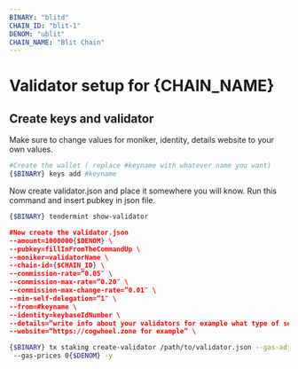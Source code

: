 ```yaml
---
BINARY: "blitd"
CHAIN_ID: "blit-1"
DENOM: "ublit"
CHAIN_NAME: "Blit Chain"
---
```


# Validator setup for {CHAIN_NAME}

## Create keys and validator

<Callout type="info" emoji="🙋‍♀️">
  Make sure to change values for moniker, identity, details website to your own values.
</Callout>

```bash
#Create the wallet ( replace #keyname with whatever name you want)
{$BINARY} keys add #keyname
```
Now create validator.json and place it somewhere you will know. Run this command and insert pubkey
in json file.

```bash
{$BINARY} tendermint show-validator
```

```json
#Now create the validator.json  
--amount=1000000{$DENOM} \
--pubkey=fillInFromTheCommandUp \
--moniker=validatorName \
--chain-id={$CHAIN_ID} \
--commission-rate=”0.05″ \
--commission-max-rate=”0.20″ \
--commission-max-change-rate=”0.01″ \
--min-self-delegation=”1″ \
--from=#keyname \
--identity=keybaseIdNumber \
--details=“write info about your validators for example what type of service you ofer etc.” \
--website=“https://cogwheel.zone for example” \
```

```bash
{$BINARY} tx staking create-validator /path/to/validator.json --gas-adjustment 1.5 --gas auto
 --gas-prices 0{$DENOM} -y
```
